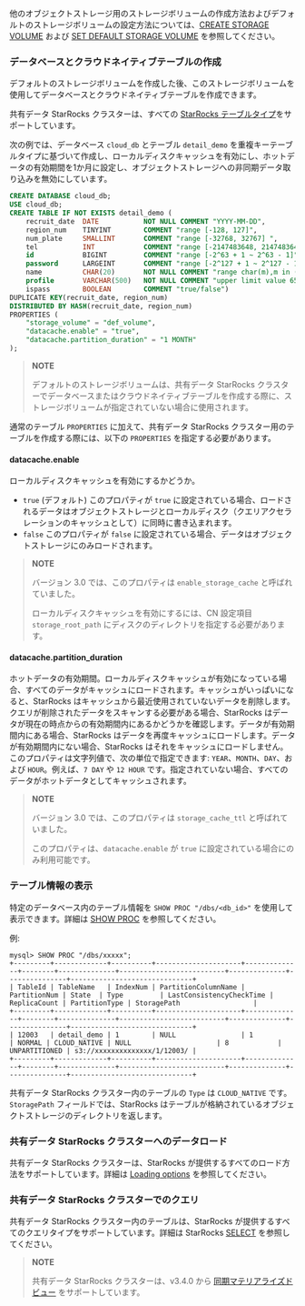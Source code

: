 他のオブジェクトストレージ用のストレージボリュームの作成方法およびデフォルトのストレージボリュームの設定方法については、[CREATE STORAGE VOLUME](/sql-reference/sql-statements/cluster-management/storage_volume/CREATE_STORAGE_VOLUME.md) および [SET DEFAULT STORAGE VOLUME](/sql-reference/sql-statements/cluster-management/storage_volume/SET_DEFAULT_STORAGE_VOLUME.md) を参照してください。

### データベースとクラウドネイティブテーブルの作成

デフォルトのストレージボリュームを作成した後、このストレージボリュームを使用してデータベースとクラウドネイティブテーブルを作成できます。

共有データ StarRocks クラスターは、すべての [StarRocks テーブルタイプ](/table_design/table_types/table_types.md)をサポートしています。

次の例では、データベース `cloud_db` とテーブル `detail_demo` を重複キーテーブルタイプに基づいて作成し、ローカルディスクキャッシュを有効にし、ホットデータの有効期間を1か月に設定し、オブジェクトストレージへの非同期データ取り込みを無効にしています。

```SQL
CREATE DATABASE cloud_db;
USE cloud_db;
CREATE TABLE IF NOT EXISTS detail_demo (
    recruit_date  DATE           NOT NULL COMMENT "YYYY-MM-DD",
    region_num    TINYINT        COMMENT "range [-128, 127]",
    num_plate     SMALLINT       COMMENT "range [-32768, 32767] ",
    tel           INT            COMMENT "range [-2147483648, 2147483647]",
    id            BIGINT         COMMENT "range [-2^63 + 1 ~ 2^63 - 1]",
    password      LARGEINT       COMMENT "range [-2^127 + 1 ~ 2^127 - 1]",
    name          CHAR(20)       NOT NULL COMMENT "range char(m),m in (1-255) ",
    profile       VARCHAR(500)   NOT NULL COMMENT "upper limit value 65533 bytes",
    ispass        BOOLEAN        COMMENT "true/false")
DUPLICATE KEY(recruit_date, region_num)
DISTRIBUTED BY HASH(recruit_date, region_num)
PROPERTIES (
    "storage_volume" = "def_volume",
    "datacache.enable" = "true",
    "datacache.partition_duration" = "1 MONTH"
);
```

> **NOTE**
>
> デフォルトのストレージボリュームは、共有データ StarRocks クラスターでデータベースまたはクラウドネイティブテーブルを作成する際に、ストレージボリュームが指定されていない場合に使用されます。

通常のテーブル `PROPERTIES` に加えて、共有データ StarRocks クラスター用のテーブルを作成する際には、以下の `PROPERTIES` を指定する必要があります。

#### datacache.enable

ローカルディスクキャッシュを有効にするかどうか。

- `true` (デフォルト) このプロパティが `true` に設定されている場合、ロードされるデータはオブジェクトストレージとローカルディスク（クエリアクセラレーションのキャッシュとして）に同時に書き込まれます。
- `false` このプロパティが `false` に設定されている場合、データはオブジェクトストレージにのみロードされます。

> **NOTE**
>
> バージョン 3.0 では、このプロパティは `enable_storage_cache` と呼ばれていました。
>
> ローカルディスクキャッシュを有効にするには、CN 設定項目 `storage_root_path` にディスクのディレクトリを指定する必要があります。

#### datacache.partition_duration

ホットデータの有効期間。ローカルディスクキャッシュが有効になっている場合、すべてのデータがキャッシュにロードされます。キャッシュがいっぱいになると、StarRocks はキャッシュから最近使用されていないデータを削除します。クエリが削除されたデータをスキャンする必要がある場合、StarRocks はデータが現在の時点からの有効期間内にあるかどうかを確認します。データが有効期間内にある場合、StarRocks はデータを再度キャッシュにロードします。データが有効期間内にない場合、StarRocks はそれをキャッシュにロードしません。このプロパティは文字列値で、次の単位で指定できます: `YEAR`、`MONTH`、`DAY`、および `HOUR`。例えば、`7 DAY` や `12 HOUR` です。指定されていない場合、すべてのデータがホットデータとしてキャッシュされます。

> **NOTE**
>
> バージョン 3.0 では、このプロパティは `storage_cache_ttl` と呼ばれていました。
>
> このプロパティは、`datacache.enable` が `true` に設定されている場合にのみ利用可能です。

### テーブル情報の表示

特定のデータベース内のテーブル情報を `SHOW PROC "/dbs/<db_id>"` を使用して表示できます。詳細は [SHOW PROC](/sql-reference/sql-statements/cluster-management/nodes_processes/SHOW_PROC.md) を参照してください。

例:

```Plain
mysql> SHOW PROC "/dbs/xxxxx";
+---------+-------------+----------+---------------------+--------------+--------+--------------+--------------------------+--------------+---------------+------------------------------+
| TableId | TableName   | IndexNum | PartitionColumnName | PartitionNum | State  | Type         | LastConsistencyCheckTime | ReplicaCount | PartitionType | StoragePath                  |
+---------+-------------+----------+---------------------+--------------+--------+--------------+--------------------------+--------------+---------------+------------------------------+
| 12003   | detail_demo | 1        | NULL                | 1            | NORMAL | CLOUD_NATIVE | NULL                     | 8            | UNPARTITIONED | s3://xxxxxxxxxxxxxx/1/12003/ |
+---------+-------------+----------+---------------------+--------------+--------+--------------+--------------------------+--------------+---------------+------------------------------+
```

共有データ StarRocks クラスター内のテーブルの `Type` は `CLOUD_NATIVE` です。`StoragePath` フィールドでは、StarRocks はテーブルが格納されているオブジェクトストレージのディレクトリを返します。

### 共有データ StarRocks クラスターへのデータロード

共有データ StarRocks クラスターは、StarRocks が提供するすべてのロード方法をサポートしています。詳細は [Loading options](/loading/Loading_intro.md) を参照してください。

### 共有データ StarRocks クラスターでのクエリ

共有データ StarRocks クラスター内のテーブルは、StarRocks が提供するすべてのクエリタイプをサポートしています。詳細は StarRocks [SELECT](/sql-reference/sql-statements/table_bucket_part_index/SELECT.md) を参照してください。

> **NOTE**
>
> 共有データ StarRocks クラスターは、v3.4.0 から [同期マテリアライズドビュー](/using_starrocks/Materialized_view-single_table.md) をサポートしています。
